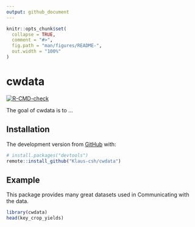 ```yaml
---
output: github_document
---
```


<!-- README.md is generated from README.Rmd. Please edit that file -->

```r
knitr::opts_chunk$set(
  collapse = TRUE,
  comment = "#>",
  fig.path = "man/figures/README-",
  out.width = "100%"
)
```

# cwdata

<!-- badges: start -->
[![R-CMD-check](https://github.com/Klaus-csh/cwdata/workflows/R-CMD-check/badge.svg)](https://github.com/Klaus-csh/cwdata/actions)
<!-- badges: end -->

The goal of cwdata is to ...

## Installation

The development version from [GitHub](https://github.com/) with:

``` r
# install.packages("devtools")
remote::install_github("Klaus-csh/cwdata")
```
## Example

This package provides many great datasets used in Communicating with the data.

```r
library(cwdata)
head(key_crop_yields)
```

